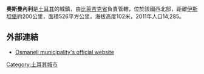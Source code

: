 '''奧斯曼內利'''是[[土耳其|土耳其]]的城鎮，由[[比萊吉克省|比萊吉克省]]負責管轄，位於該國西北部，距離[[伊斯坦堡|伊斯坦堡]]約200公里，面積526平方公里，海拔高度102米，2011年人口14,285。

==外部連結==
*[http://www.osmaneli.bel.tr Osmaneli municipality's official website]{{Wayback|url=http://www.osmaneli.bel.tr/ |date=20060619225743 }} {{tr icon}}

{{coord|40|21|N|30|01|E|display=title|region:TR_type:city_source:GNS-enwiki}}

{{Turkey-geo-stub}}
[[Category:土耳其城市|Category:土耳其城市]]